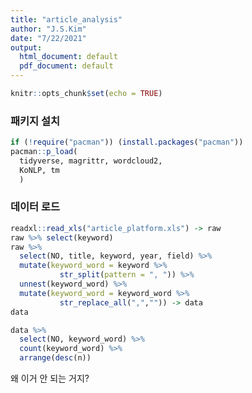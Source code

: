 ```yaml
---
title: "article_analysis"
author: "J.S.Kim"
date: "7/22/2021"
output:
  html_document: default
  pdf_document: default
---
```


```r
knitr::opts_chunk$set(echo = TRUE)
```

### 패키지 설치

```r
if (!require("pacman")) (install.packages("pacman"))
pacman::p_load(
  tidyverse, magrittr, wordcloud2,
  KoNLP, tm
  )
```

### 데이터 로드

```r
readxl::read_xls("article_platform.xls") -> raw
raw %>% select(keyword)
raw %>% 
  select(NO, title, keyword, year, field) %>% 
  mutate(keyword_word = keyword %>% 
           str_split(pattern = ", ")) %>% 
  unnest(keyword_word) %>% 
  mutate(keyword_word = keyword_word %>% 
           str_replace_all(",","")) -> data
data
```

```r
data %>% 
  select(NO, keyword_word) %>% 
  count(keyword_word) %>% 
  arrange(desc(n))
```

왜 이거 안 되는 거지?

```r

```

